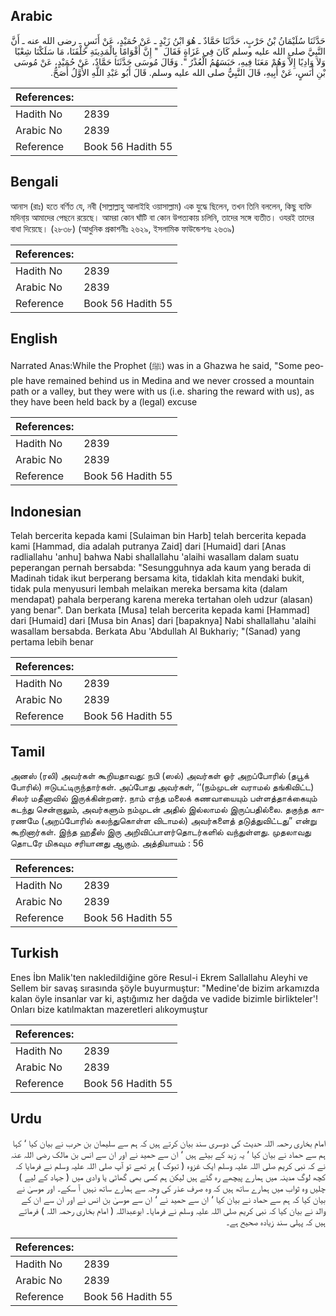 ## Arabic


<div dir="rtl" lang="ar" style={{fontSize:'larger',backgroundColor:'#f8f9fa',padding:20}}>
حَدَّثَنَا سُلَيْمَانُ بْنُ حَرْبٍ، حَدَّثَنَا حَمَّادٌ ـ هُوَ ابْنُ زَيْدٍ ـ عَنْ حُمَيْدٍ، عَنْ أَنَسٍ ـ رضى الله عنه ـ أَنَّ النَّبِيَّ صلى الله عليه وسلم كَانَ فِي غَزَاةٍ فَقَالَ ‏ "‏ إِنَّ أَقْوَامًا بِالْمَدِينَةِ خَلْفَنَا، مَا سَلَكْنَا شِعْبًا وَلاَ وَادِيًا إِلاَّ وَهُمْ مَعَنَا فِيهِ، حَبَسَهُمُ الْعُذْرُ ‏"‏‏.‏ وَقَالَ مُوسَى حَدَّثَنَا حَمَّادٌ، عَنْ حُمَيْدٍ، عَنْ مُوسَى بْنِ أَنَسٍ، عَنْ أَبِيهِ، قَالَ النَّبِيُّ صلى الله عليه وسلم‏.‏ قَالَ أَبُو عَبْدِ اللَّهِ الأَوَّلُ أَصَحُّ‏.‏
</div>
<div style={{backgroundColor:'#f8f9fa',padding:20, marginBottom: 10}}><table> <thead> <tr> <th>References:</th> <th></th> </tr> </thead> <tbody><tr><td>Hadith No</td><td>2839</td></tr><tr><td>Arabic No</td><td>2839</td></tr><tr><td>Reference</td><td>Book 56 Hadith 55</td></tr></tbody></table></div>

## Bengali


<div dir="ltr" lang="bn" style={{fontSize:'larger',backgroundColor:'#f8f9fa',padding:20}}>
আনাস (রাঃ) হতে বর্ণিত যে, নবী (সাল্লাল্লাহু আলাইহি ওয়াসাল্লাম) এক যুদ্ধে ছিলেন, তখন তিনি বললেন, কিছু ব্যক্তি মদিনা্য় আমাদের পেছনে রয়েছে। আমরা কোন ঘাঁটি বা কোন উপত্যকায় চলিনি, তাদের সঙ্গে ব্যতীত। ওযরই তাদের বাধা দিয়েছে। (২৮৩৮) (আধুনিক প্রকাশনীঃ ২৬২৯, ইসলামিক ফাউন্ডেশনঃ ২৬৩৯)
</div>
<div style={{backgroundColor:'#f8f9fa',padding:20, marginBottom: 10}}><table> <thead> <tr> <th>References:</th> <th></th> </tr> </thead> <tbody><tr><td>Hadith No</td><td>2839</td></tr><tr><td>Arabic No</td><td>2839</td></tr><tr><td>Reference</td><td>Book 56 Hadith 55</td></tr></tbody></table></div>

## English


<div dir="ltr" lang="en" style={{fontSize:'larger',backgroundColor:'#f8f9fa',padding:20}}>
Narrated Anas:While the Prophet (ﷺ) was in a Ghazwa he said, "Some people have remained behind us in Medina and we never crossed a mountain path or a valley, but they were with us (i.e. sharing the reward with us), as they have been held back by a (legal) excuse
</div>
<div style={{backgroundColor:'#f8f9fa',padding:20, marginBottom: 10}}><table> <thead> <tr> <th>References:</th> <th></th> </tr> </thead> <tbody><tr><td>Hadith No</td><td>2839</td></tr><tr><td>Arabic No</td><td>2839</td></tr><tr><td>Reference</td><td>Book 56 Hadith 55</td></tr></tbody></table></div>

## Indonesian


<div dir="ltr" lang="id" style={{fontSize:'larger',backgroundColor:'#f8f9fa',padding:20}}>
Telah bercerita kepada kami [Sulaiman bin Harb] telah bercerita kepada kami [Hammad, dia adalah putranya Zaid] dari [Humaid] dari [Anas radliallahu 'anhu] bahwa Nabi shallallahu 'alaihi wasallam dalam suatu peperangan pernah bersabda: "Sesungguhnya ada kaum yang berada di Madinah tidak ikut berperang bersama kita, tidaklah kita mendaki bukit, tidak pula menyusuri lembah melaikan mereka bersama kita (dalam mendapat) pahala berperang karena mereka tertahan oleh udzur (alasan) yang benar". Dan berkata [Musa] telah bercerita kepada kami [Hammad] dari [Humaid] dari [Musa bin Anas] dari [bapaknya] Nabi shallallahu 'alaihi wasallam bersabda. Berkata Abu 'Abdullah Al Bukhariy; "(Sanad) yang pertama lebih benar
</div>
<div style={{backgroundColor:'#f8f9fa',padding:20, marginBottom: 10}}><table> <thead> <tr> <th>References:</th> <th></th> </tr> </thead> <tbody><tr><td>Hadith No</td><td>2839</td></tr><tr><td>Arabic No</td><td>2839</td></tr><tr><td>Reference</td><td>Book 56 Hadith 55</td></tr></tbody></table></div>

## Tamil


<div dir="ltr" lang="ta" style={{fontSize:'larger',backgroundColor:'#f8f9fa',padding:20}}>
அனஸ் (ரலி) அவர்கள் கூறியதாவது: நபி (ஸல்) அவர்கள் ஓர் அறப்போரில் (தபூக் போரில்) ஈடுபட்டிருந்தார்கள். அப்போது அவர்கள், ‘‘(நம்முடன் வராமல் தங்கிவிட்ட) சிலர் மதீனாவில் இருக்கின்றனர். நாம் எந்த மலைக் கணவாயையும் பள்ளத்தாக்கையும் கடந்து சென்றாலும், அவர்களும் நம்முடன் அதில் இல்லாமல் இருப்பதில்லை. தகுந்த காரணமே (அறப்போரில் கலந்துகொள்ள விடாமல்) அவர்களைத் தடுத்துவிட்டது” என்று கூறினார்கள். இந்த ஹதீஸ் இரு அறிவிப்பாளர்தொடர்களில் வந்துள்ளது. முதலாவது தொடரே மிகவும சரியானது ஆகும். அத்தியாயம் : 56
</div>
<div style={{backgroundColor:'#f8f9fa',padding:20, marginBottom: 10}}><table> <thead> <tr> <th>References:</th> <th></th> </tr> </thead> <tbody><tr><td>Hadith No</td><td>2839</td></tr><tr><td>Arabic No</td><td>2839</td></tr><tr><td>Reference</td><td>Book 56 Hadith 55</td></tr></tbody></table></div>

## Turkish


<div dir="ltr" lang="tr" style={{fontSize:'larger',backgroundColor:'#f8f9fa',padding:20}}>
Enes İbn Malik'ten nakledildiğine göre Resul-i Ekrem Sallallahu Aleyhi ve Sellem bir savaş sırasında şöyle buyurmuştur: "Medine'de bizim arkamızda kalan öyle insanlar var ki, aştığımız her dağda ve vadide bizimle birlikteler'! Onları bize katılmaktan mazeretleri alıkoymuştur
</div>
<div style={{backgroundColor:'#f8f9fa',padding:20, marginBottom: 10}}><table> <thead> <tr> <th>References:</th> <th></th> </tr> </thead> <tbody><tr><td>Hadith No</td><td>2839</td></tr><tr><td>Arabic No</td><td>2839</td></tr><tr><td>Reference</td><td>Book 56 Hadith 55</td></tr></tbody></table></div>

## Urdu


<div dir="rtl" lang="ur" style={{fontSize:'larger',backgroundColor:'#f8f9fa',padding:20}}>
امام بخاری رحمہ اللہ حدیث کی دوسری سند بیان کرتے ہیں کہ ہم سے سلیمان بن حرب نے بیان کیا ‘ کہا ہم سے حماد نے بیان کیا ‘ یہ زید کے بیٹے ہیں ‘ ان سے حمید نے اور ان سے انس بن مالک رضی اللہ عنہ نے کہ نبی کریم صلی اللہ علیہ وسلم ایک غزوہ ( تبوک ) پر تھے تو آپ صلی اللہ علیہ وسلم نے فرمایا کہ کچھ لوگ مدینہ میں ہمارے پیچھے رہ گئے ہیں لیکن ہم کسی بھی گھاٹی یا وادی میں ( جہاد کے لیے ) چلیں وہ ثواب میں ہمارے ساتھ ہیں کہ وہ صرف عذر کی وجہ سے ہمارے ساتھ نہیں آ سکے۔ اور موسیٰ نے بیان کیا کہ ہم سے حماد نے بیان کیا ‘ ان سے حمید نے ‘ ان سے موسیٰ بن انس نے اور ان سے ان کے والد نے بیان کیا کہ نبی کریم صلی اللہ علیہ وسلم نے فرمایا۔ ابوعبداللہ ( امام بخاری رحمہ اللہ ) فرماتے ہیں کہ پہلی سند زیادہ صحیح ہے۔
</div>
<div style={{backgroundColor:'#f8f9fa',padding:20, marginBottom: 10}}><table> <thead> <tr> <th>References:</th> <th></th> </tr> </thead> <tbody><tr><td>Hadith No</td><td>2839</td></tr><tr><td>Arabic No</td><td>2839</td></tr><tr><td>Reference</td><td>Book 56 Hadith 55</td></tr></tbody></table></div>
